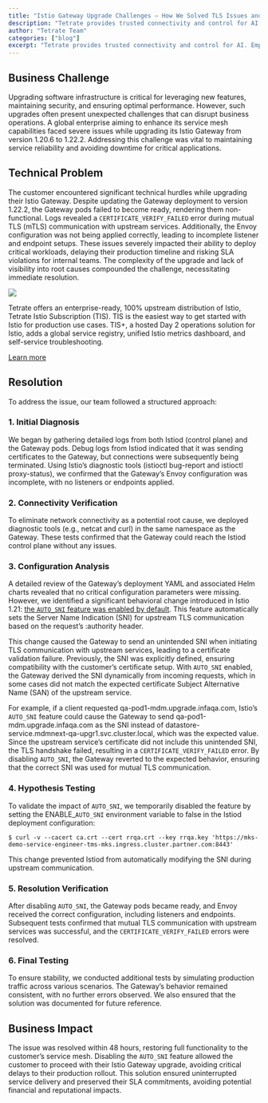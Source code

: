 ```yaml
---
title: "Istio Gateway Upgrade Challenges – How We Solved TLS Issues and Ensured Seamless Service Delivery"
description: "Tetrate provides trusted connectivity and control for AI. Empower developers while safeguarding the business. Built atop the proven Envoy proxy & Envoy AI Gateway."
author: "Tetrate Team"
categories: ["blog"]
excerpt: "Tetrate provides trusted connectivity and control for AI. Empower developers while safeguarding the business. Built atop the proven Envoy proxy & Envoy AI Gateway."
---
```


## [](#business-challenge)Business Challenge

Upgrading software infrastructure is critical for leveraging new features, maintaining security, and ensuring optimal performance. However, such upgrades often present unexpected challenges that can disrupt business operations. A global enterprise aiming to enhance its service mesh capabilities faced severe issues while upgrading its Istio Gateway from version 1.20.6 to 1.22.2. Addressing this challenge was vital to maintaining service reliability and avoiding downtime for critical applications.

## [](#technical-problem)Technical Problem

The customer encountered significant technical hurdles while upgrading their Istio Gateway. Despite updating the Gateway deployment to version 1.22.2, the Gateway pods failed to become ready, rendering them non-functional. Logs revealed a `CERTIFICATE_VERIFY_FAILED` error during mutual TLS (mTLS) communication with upstream services. Additionally, the Envoy configuration was not being applied correctly, leading to incomplete listener and endpoint setups. These issues severely impacted their ability to deploy critical workloads, delaying their production timeline and risking SLA violations for internal teams. The complexity of the upgrade and lack of visibility into root causes compounded the challenge, necessitating immediate resolution.

![](/images/icons/inline-promo-icon.svg)

Tetrate offers an enterprise-ready, 100% upstream distribution of Istio, Tetrate Istio Subscription (TIS). TIS is the easiest way to get started with Istio for production use cases. TIS+, a hosted Day 2 operations solution for Istio, adds a global service registry, unified Istio metrics dashboard, and self-service troubleshooting.

[Learn more](/products/tetrate-istio-subscription)

## [](#resolution)Resolution

To address the issue, our team followed a structured approach:

### [](#1-initial-diagnosis)1\. Initial Diagnosis

We began by gathering detailed logs from both Istiod (control plane) and the Gateway pods. Debug logs from Istiod indicated that it was sending certificates to the Gateway, but connections were subsequently being terminated. Using Istio’s diagnostic tools (istioctl bug-report and istioctl proxy-status), we confirmed that the Gateway’s Envoy configuration was incomplete, with no listeners or endpoints applied.

### [](#2-connectivity-verification)2\. Connectivity Verification

To eliminate network connectivity as a potential root cause, we deployed diagnostic tools (e.g., netcat and curl) in the same namespace as the Gateway. These tests confirmed that the Gateway could reach the Istiod control plane without any issues.

### [](#3-configuration-analysis)3\. Configuration Analysis

A detailed review of the Gateway’s deployment YAML and associated Helm charts revealed that no critical configuration parameters were missing. However, we identified a significant behavioral change introduced in Istio 1.21: [the `AUTO_SNI` feature was enabled by default](https://istio.io/latest/news/releases/1.21.x/announcing-1.21/upgrade-notes/#default-value-of-the-feature-flag-enable_auto_sni-to-true). This feature automatically sets the Server Name Indication (SNI) for upstream TLS communication based on the request’s :authority header.

This change caused the Gateway to send an unintended SNI when initiating TLS communication with upstream services, leading to a certificate validation failure. Previously, the SNI was explicitly defined, ensuring compatibility with the customer’s certificate setup. With `AUTO_SNI` enabled, the Gateway derived the SNI dynamically from incoming requests, which in some cases did not match the expected certificate Subject Alternative Name (SAN) of the upstream service.

For example, if a client requested qa-pod1-mdm.upgrade.infaqa.com, Istio’s `AUTO_SNI` feature could cause the Gateway to send qa-pod1-mdm.upgrade.infaqa.com as the SNI instead of datastore-service.mdmnext-qa-upgr1.svc.cluster.local, which was the expected value. Since the upstream service’s certificate did not include this unintended SNI, the TLS handshake failed, resulting in a `CERTIFICATE_VERIFY_FAILED` error. By disabling `AUTO_SNI`, the Gateway reverted to the expected behavior, ensuring that the correct SNI was used for mutual TLS communication.

### [](#4-hypothesis-testing)4\. Hypothesis Testing

To validate the impact of `AUTO_SNI`, we temporarily disabled the feature by setting the ENABLE\_`AUTO_SNI` environment variable to false in the Istiod deployment configuration:

```
$ curl -v --cacert ca.crt --cert rrqa.crt --key rrqa.key 'https://mks-demo-service-engineer-tms-mks.ingress.cluster.partner.com:8443'
```

This change prevented Istiod from automatically modifying the SNI during upstream communication.

### [](#5-resolution-verification)5\. Resolution Verification

After disabling `AUTO_SNI`, the Gateway pods became ready, and Envoy received the correct configuration, including listeners and endpoints. Subsequent tests confirmed that mutual TLS communication with upstream services was successful, and the `CERTIFICATE_VERIFY_FAILED` errors were resolved.

### [](#6-final-testing)6\. Final Testing

To ensure stability, we conducted additional tests by simulating production traffic across various scenarios. The Gateway’s behavior remained consistent, with no further errors observed. We also ensured that the solution was documented for future reference.

## [](#business-impact)Business Impact

The issue was resolved within 48 hours, restoring full functionality to the customer’s service mesh. Disabling the `AUTO_SNI` feature allowed the customer to proceed with their Istio Gateway upgrade, avoiding critical delays to their production rollout. This solution ensured uninterrupted service delivery and preserved their SLA commitments, avoiding potential financial and reputational impacts.